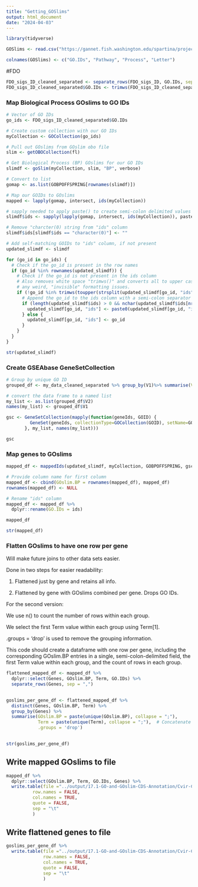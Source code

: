 ```yaml
---
title: "Getting_GOSlims"
output: html_document
date: "2024-04-03"
---
```

```r
library(tidyverse)

GOSlims <- read.csv("https://gannet.fish.washington.edu/spartina/project-oyster-oa/Haws/GO-annotation/GO-GOslim.sorted", sep="\t", header = F)

colnames(GOSlims) <- c("GO.IDs", "Pathway", "Process", "Letter")
```

#FDO
```r

FDO_sigs_ID_cleaned_separated <- separate_rows(FDO_sigs_ID, GO.IDs, sep = ";")
FDO_sigs_ID_cleaned_separated$GO.IDs <- trimws(FDO_sigs_ID_cleaned_separated$GO.IDs)


```

### Map Biological Process GOslims to GO IDs
```r
# Vector of GO IDs
go_ids <- FDO_sigs_ID_cleaned_separated$GO.IDs

# Create custom collection with our GO IDs
myCollection <- GOCollection(go_ids)

# Pull out GOslims from GOslim obo file
slim <- getOBOCollection(fl)

# Get Biological Process (BP) GOslims for our GO IDs
slimdf <- goSlim(myCollection, slim, "BP", verbose)

# Convert to list
gomap <- as.list(GOBPOFFSPRING[rownames(slimdf)])

# Map our GOIDs to GOslims
mapped <- lapply(gomap, intersect, ids(myCollection))

# sapply needed to apply paste() to create semi-colon delimited values
slimdf$ids <- sapply(lapply(gomap, intersect, ids(myCollection)), paste, collapse=";")

# Remove "charcter(0) string from "ids" column
slimdf$ids[slimdf$ids == "character(0)"] <- ""

# Add self-matching GOIDs to "ids" column, if not present
updated_slimdf <- slimdf

for (go_id in go_ids) {
  # Check if the go_id is present in the row names
  if (go_id %in% rownames(updated_slimdf)) {
    # Check if the go_id is not present in the ids column
    # Also removes white space "trimws()" and converts all to upper case to handle
    # any weird, "invisible" formatting issues.
    if (!go_id %in% trimws(toupper(strsplit(updated_slimdf[go_id, "ids"], ";")[[1]]))) {
      # Append the go_id to the ids column with a semi-colon separator
      if (length(updated_slimdf$ids) > 0 && nchar(updated_slimdf$ids[nrow(updated_slimdf)]) > 0) {
        updated_slimdf[go_id, "ids"] <- paste0(updated_slimdf[go_id, "ids"], "; ", go_id)
      } else {
        updated_slimdf[go_id, "ids"] <- go_id
      }
    }
  }
}

str(updated_slimdf)
```

### Create GSEAbase GeneSetCollection

```r

# Group by unique GO ID
grouped_df <- my_data_cleaned_separated %>% group_by(V1)%>% summarise(V2 = paste(V2, collapse = ","))

# convert the data frame to a named list
my_list <- as.list(grouped_df$V2)
names(my_list) <- grouped_df$V1

gsc <- GeneSetCollection(mapply(function(geneIds, GOID) {
         GeneSet(geneIds, collectionType=GOCollection(GOID), setName=GOID)
       }, my_list, names(my_list)))

gsc
```

### Map genes to GOslims
```r
mapped_df <- mappedIds(updated_slimdf, myCollection, GOBPOFFSPRING, gsc)

# Provide column name for first column
mapped_df <- cbind(GOslim.BP = rownames(mapped_df), mapped_df)
rownames(mapped_df) <- NULL

# Rename "ids" column
mapped_df <- mapped_df %>% 
  dplyr::rename(GO.IDs = ids)

mapped_df

str(mapped_df)
```

### Flatten GOslims to have one row per gene

Will make future joins to other data sets easier.

Done in two steps for easier readability:

1. Flattened just by gene and retains all info.

2. Flattened by gene with GOslims combined per gene. Drops GO IDs.


For the second version:

We use n() to count the number of rows within each group.

We select the first Term value within each group using Term[1].

.groups = 'drop' is used to remove the grouping information.

This code should create a dataframe with one row per gene, including the corresponding GOslim.BP entries in a single, semi-colon-delimited field, the first Term value within each group, and the count of rows in each group.

```r
flattened_mapped_df <- mapped_df %>%
  dplyr::select(Genes, GOslim.BP, Term, GO.IDs) %>%
  separate_rows(Genes, sep = ",")
  

goslims_per_gene_df <- flattened_mapped_df %>%
  distinct(Genes, GOslim.BP, Term) %>%
  group_by(Genes) %>%
  summarise(GOslim.BP = paste(unique(GOslim.BP), collapse = ";"), 
            Term = paste(unique(Term), collapse = ";"),  # Concatenate Terms with semi-colon
            .groups = 'drop')
  

str(goslims_per_gene_df)
```

## Write mapped GOslims to file
```r
mapped_df %>%
  dplyr::select(GOslim.BP, Term, GO.IDs, Genes) %>% 
  write.table(file ="../output/17.1-GO-and-GOslim-CDS-Annotation/Cvir-CDS-GOslim.BP_term_GOIDs_genes.tab",
          row.names = FALSE,
          col.names = TRUE,
          quote = FALSE,
          sep = "\t"
          )
```

## Write flattened genes to file
```r
goslims_per_gene_df %>%
  write.table(file ="../output/17.1-GO-and-GOslim-CDS-Annotation/Cvir-CDS-GOslim.BP_per_gene.tab",
              row.names = FALSE,
              col.names = TRUE,
              quote = FALSE,
              sep = "\t"
              )
  
```